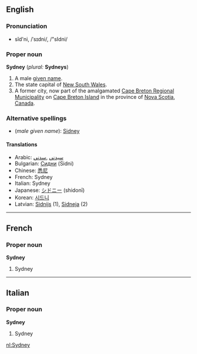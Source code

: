 ==English==

===Pronunciation===
*sĭd'ni, /ˈsɪdni/, /"sIdni/

===Proper noun===
'''Sydney'''  (''plural:'' '''Sydneys''') 
# A male [[given name]].
# The state capital of [[New South Wales]].
# A former city, now part of the amalgamated [[Cape Breton Regional Municipality]] on [[Cape Breton Island]] in the province of [[Nova Scotia]], [[Canada]]. 

===Alternative spellings===
*(''male given name''): [[Sidney]]

====Translations====
*Arabic: [[سيدني]] ,[[سدني]]
*Bulgarian: [[Сидни]] (Sidni)
*Chinese: [[悉尼]]
*French: Sydney
*Italian: Sydney {{f}}
*Japanese: [[シドニー]] (shidonī)
*Korean: [[시드니]]
*Latvian: [[Sidnijs]] {{m}} (1), [[Sidneja]] {{f}} (2)

----

==French==
===Proper noun===
'''Sydney'''

#Sydney

----
==Italian==
===Proper noun===
'''Sydney''' {{f}}

#Sydney

[[nl:Sydney]]